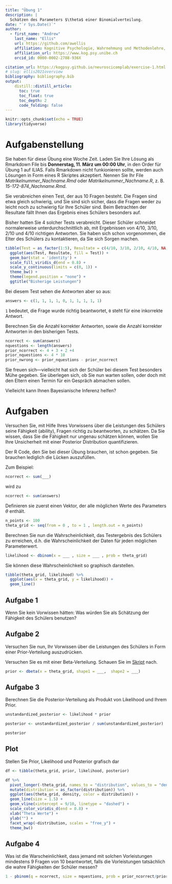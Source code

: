 ```yaml
---
title: "Übung 1"
description: |
  Schätzen des Parameters $\theta$ einer Binomialverteilung.
date: "`r Sys.Date()`"
author:
  - first_name: "Andrew"
    last_name: "Ellis"
    url: https://github.com/awellis
    affiliation: Kognitive Psychologie, Wahrnehmung und Methodenlehre, Universität Bern 
    affiliation_url: https://www.kog.psy.unibe.ch
    orcid_id: 0000-0002-2788-936X

citation_url: https://kogpsy.github.io/neuroscicomplab/exercise-1.html
# slug: ellis2021overview
bibliography: bibliography.bib
output: 
    distill::distill_article:
      toc: true
      toc_float: true
      toc_depth: 2
      code_folding: false
---
```


```r
knitr::opts_chunk$set(echo = TRUE)
library(tidyverse)
```

# Aufgabenstellung

:::exercise
Sie haben für diese Übung eine Woche Zeit. Laden Sie Ihre Lösung als Rmarkdown File bis **Donnerstag, 11. März um 00:00 Uhr**, in den Order für Übung 1 auf ILIAS. Falls Rmarkdown nicht funkionieren sollte, werden auch Lösungen in Form eines R Skriptes akzeptiert. Nennen Sie Ihr File *Matrikelnummer_Nachname.Rmd* oder *Matrikelnummer_Nachname.R*, z. B. *15-172-874_Nachname.Rmd*.
:::

Sie verabreichen einen Test, der aus 10 Fragen besteht. Die Fragen sind etwa gleich schwierig, und Sie sind sich sicher, dass die Fragen weder zu leicht noch zu schwierig für Ihre Schüler sind. Beim Betrachten der Resultate fällt Ihnen das Ergebnis eines Schülers besonders auf.

Bisher hatten Sie 4 solcher Tests verabreicht. Dieser Schüler schneidet normalerweise unterdurchschnittlich ab, mit Ergebnissen  von $4/10$, $3/10$, $2/10$ und $4/10$ richtigen Antworten. Sie haben sich schon vorgenommen, die Elter des Schülers zu kontaktieren, da Sie sich Sorgen machen. 


```r
tibble(Test = as_factor(1:5), Resultate = c(4/10, 3/10, 2/10, 4/10, NA)) %>% 
  ggplot(aes(Test, Resultate, fill = Test)) +
  geom_bar(stat = 'identity') +
  scale_fill_viridis_d(end = 0.8) +
  scale_y_continuous(limits = c(0, 1)) +
  theme_bw() +
  theme(legend.position = "none") +
  ggtitle("Bisherige Leistungen")
```


Bei diesem Test sehen die Antworten aber so aus:


```r
answers <- c(1, 1, 1, 1, 0, 1, 1, 1, 1, 1)
```

<aside>
`1` bedeutet, die Frage wurde richtig beantwortet, `0` steht für eine inkorrekte Antwort.
</aside>

Berechnen Sie die Anzahl korrekter Antworten, sowie die Anzahl korrekter Antworten in den bisherigen Tests.

```r
ncorrect <- sum(answers)
nquestions <- length(answers)
prior_ncorrect <- 4 + 3 + 2 +4
prior_nquestions <- 4 * 10
prior_nwrong <- prior_nquestions - prior_ncorrect
```


Sie freuen sich---vielleicht hat sich der Schüler bei diesem Test besonders Mühe gegeben. Sie überlegen sich, ob Sie nun warten sollen, oder doch mit den Eltern einen Termin für ein Gespräch abmachen sollen.


Vielleicht kann Ihnen Bayesianische Inferenz helfen? 

# Aufgaben

Versuchen Sie, mit Hilfe Ihres Vorwissens über die Leistungen des Schülers seine Fähigkeit (ability), Fragen richtig zu beantworten, zu schätzen. Da Sie wissen, dass Sie die Fähigkeit nur ungenau schätzen können, wollen Sie Ihre Unsicherheit mit einer Posterior Distribution quantifizieren. 

:::puzzle
Der R Code, den Sie bei dieser Übung brauchen, ist schon gegeben. Sie brauchen lediglich die Lücken auszufüllen. 

Zum Beispiel: 

```r
ncorrect <- sum(___)
```

wird zu

```r
ncorrect <- sum(answers)
```

:::



Definieren sie zuerst einen Vektor, der alle möglichen Werte des Parameters $\theta$ enthält.

```r
n_points <- 100
theta_grid <- seq(from = 0 , to = 1 , length.out = n_points)
```

Berechnen Sie nun die Wahrscheinlichkeit, das Testergebnis des Schülers zu erreichen, d.h. die Wahrscheinlichkeit der Daten für jeden möglichen Parameterwert.


```r
likelihood <- dbinom(x = ___ , size = ___ , prob = theta_grid)
```

Sie können diese Wahrscheinlichkeit so graphisch darstellen.

```r
tibble(theta_grid, likelihood) %>% 
  ggplot(aes(x = theta_grid, y = likelihood)) +
  geom_line()
```
## Aufgabe 1

Wenn Sie kein Vorwissen hätten: Was würden Sie als Schätzung der Fähigkeit des Schülers benutzen?





## Aufgabe 2
Versuchen Sie nun, Ihr Vorwissen über die Leistungen des Schülers in Form einer Prior-Verteilung auszudrücken.

<aside>
Versuchen Sie es mit einer Beta-Verteilung. Schauen Sie im [Skript](https://kogpsy.github.io/neuroscicomplab/01-intro-bayesian-stats.html#beta-verteilung) nach.
</aside>


```r
prior <- dbeta(x = theta_grid, shape1 = ___,  shape2 = ___)
```

## Aufgabe 3

Berechnen Sie die Posterior-Verteilung als Produkt von Likelihood und Ihrem Prior.

```r
unstandardized_posterior <- likelihood * prior

posterior <- unstandardized_posterior / sum(unstandardized_posterior)

posterior
```


## Plot

Stellen Sie Prior, Likelihood und Posterior grafisch dar

```r
df <- tibble(theta_grid, prior, likelihood, posterior)

df %>%
  pivot_longer(-theta_grid, names_to = "distribution", values_to = "density") %>% 
  mutate(distribution = as_factor(distribution)) %>% 
  ggplot(aes(theta_grid, density, color = distribution)) +
  geom_line(size = 1.5) +
  geom_vline(xintercept = 9/10, linetype = "dashed") +
  scale_color_viridis_d(end = 0.8) +
  xlab("Theta Werte") +
  ylab("") +
  facet_wrap(~distribution, scales = "free_y") +
  theme_bw()
```


## Aufgabe 4

Was ist die Warscheinlichkeit, dass jemand mit solchen Vorleistungen mindestens 9 Fragen von 10 beantwortet, falls die Vorleistungen tatsächlich die wahre Fähigkeiten der Schüler messen?



```r
1 - pbinom(q = ncorrect, size = nquestions, prob = prior_ncorrect/prior_nquestions)
```

